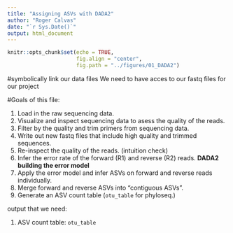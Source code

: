 ```yaml
---
title: "Assigning ASVs with DADA2"
author: "Roger Calvas"
date: "`r Sys.Date()`"
output: html_document
---
```


```r
knitr::opts_chunk$set(echo = TRUE,
                      fig.align = "center",
                      fig.path = "../figures/01_DADA2")
```

#symbolically link our data files
We need to have acces to our fastq files for our project

#Goals of this file:

1. Load in the raw sequencing data.
2. Visualize and inspect sequencing data to asess the quality of the reads.
3. Filter by the quality and trim primers from sequencing data.
4. Write out new fastq files that include high quality and trimmed sequences.
5. Re-inspect the quality of the reads. (intuition check)
6. Infer the error rate of the forward (R1) and reverse (R2) reads.
**DADA2 building the error model**
7. Apply the error model and infer ASVs on forward and reverse reads individually.
8. Merge forward and reverse ASVs into "contiguous ASVs".
9. Generate an ASV count table (`otu_table` for phyloseq.)

output that we need: 

1. ASV count table: `otu_table`

